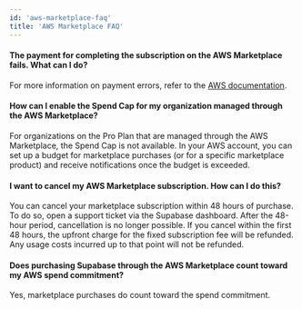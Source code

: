 ```yaml
---
id: 'aws-marketplace-faq'
title: 'AWS Marketplace FAQ'
---
```


#### The payment for completing the subscription on the AWS Marketplace fails. What can I do?
For more information on payment errors, refer to the [AWS documentation](https://docs.aws.amazon.com/marketplace/latest/buyerguide/buyer-paying-for-products.html#payment-methods).

#### How can I enable the Spend Cap for my organization managed through the AWS Marketplace?
For organizations on the Pro Plan that are managed through the AWS Marketplace, the Spend Cap is not available.
In your AWS account, you can set up a budget for marketplace purchases (or for a specific marketplace product) and receive notifications once the budget is exceeded.

#### I want to cancel my AWS Marketplace subscription. How can I do this?
You can cancel your marketplace subscription within 48 hours of purchase. To do so, open a support ticket via the Supabase dashboard. After the 48-hour period, cancellation is no longer possible. If you cancel within the first 48 hours, the upfront charge for the fixed subscription fee will be refunded. Any usage costs incurred up to that point will not be refunded.

#### Does purchasing Supabase through the AWS Marketplace count toward my AWS spend commitment?
Yes, marketplace purchases do count toward the spend commitment.
